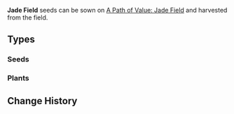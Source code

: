 {{Terminology Infobox
|image        = Item_Carrot_Seed.png
|type         = Item Groups
|source1      = [[Gardening]] (Harvesting)
}}
'''Jade Field''' seeds can be sown on [[A Path of Value: Jade Field]] and harvested from the field.

==Types==
===Seeds===
{{Items by Category List|Jade Field&Gardening Materials|2}}
===Plants===
{{Items by Category List|Jade Field|not=Gardening Materials|2}}

==Change History==
{{Change History|2.0}}
[[Category:Jade Field| ]]